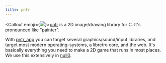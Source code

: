 ```yaml
---
title: pntr
---
```



<Callout emoji={<img src='https://github.com/RobLoach/pntr/raw/master/examples/resources/logo-55x55.png' className='h-14 w-14 !m-0' />}>[pntr](https://github.com/robloach/pntr) is a 2D image/drawing library for C. It's pronounced like "painter".</Callout>

With [pntr_app](https://github.com/robloach/pntr_app) you can target several graphics/sound/input libraries, and target most modern operating-systems, a libretro core, and the web. It's basically everything you need to make a 2D game that runs in most places. We use this extensively in [null0](null0).

